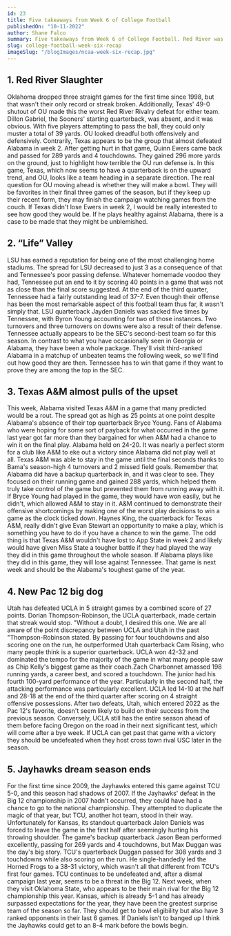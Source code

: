 ```yaml
---
id: 23
title: Five takeaways from Week 6 of College Football
publishedOn: "10-11-2022"
author: Shane Falco
summary: Five takeaways from Week 6 of College Football. Red River was a slaughter. Brian Kelly has killed Death Valley. Texas A&M has Bama kryptonite. RIP Jayhawks and ESPN Gameday. The PAC-12 has a new big dog.
slug: college-football-week-six-recap
imageSlug: "/blogImages/ncaa-week-six-recap.jpg"
---
```


<h2 style={{ backgroundColor: "black", color: "white", padding: "20px" }}>
  1. Red River Slaughter
</h2>
<div style={{ fontFamily: "monospace", margin: "0 24px" }}>

Oklahoma dropped three straight games for the first time since 1998, but that
wasn't their only record or streak broken. Additionally, Texas' 49-0 shutout of
OU made this the worst Red River Rivalry defeat for either team. Dillon Gabriel,
the Sooners' starting quarterback, was absent, and it was obvious. With five
players attempting to pass the ball, they could only muster a total of 39 yards.
OU looked dreadful both offensively and defensively. Contrarily, Texas appears
to be the group that almost defeated Alabama in week 2. After getting hurt in
that game, Quinn Ewers came back and passed for 289 yards and 4 touchdowns. They
gained 296 more yards on the ground, just to highlight how terrible the OU run
defense is. In this game, Texas, which now seems to have a quarterback is on the
upward trend, and OU, looks like a team heading in a separate direction. The
real question for OU moving ahead is whether they will make a bowl. They will be
favorites in their final three games of the season, but if they keep up their
recent form, they may finish the campaign watching games from the couch. If
Texas didn't lose Ewers in week 2, I would be really interested to see how good
they would be. If he plays healthy against Alabama, there is a case to be made
that they might be unblemished.

</div>

<h2 style={{ backgroundColor: "black", color: "white", padding: "20px" }}>
  2. “Life” Valley
</h2>
<div style={{ fontFamily: "monospace", margin: "0 24px" }}>
LSU has earned a reputation for being one of the most challenging home stadiums. The spread for LSU decreased to just 3 as a consequence of that and Tennessee's poor passing defense. Whatever homemade voodoo they had, Tennessee put an end to it by scoring 40 points in a game that was  not as close than the final score suggested. At the end of the third quarter, Tennessee had a fairly outstanding  lead of 37-7. Even though their offense has been the most remarkable aspect of this football team thus far, it wasn't simply that. LSU quarterback Jayden Daniels was sacked five times by Tennessee, with Byron Young accounting for two of those instances. Two turnovers and three turnovers on downs were also a result of their defense. Tennessee actually appears to be the SEC's second-best team so far this season. In contrast to what you have occasionally seen in Georgia or Alabama, they have been a whole package. They'll visit third-ranked Alabama in a matchup of unbeaten teams the following week, so we'll find out how good they are then. Tennessee has to win that game if they want to prove they are among the top in the SEC.

</div>

<h2 style={{ backgroundColor: "black", color: "white", padding: "20px" }}>
  3. Texas A&M almost pulls of the upset
</h2>
<div style={{ fontFamily: "monospace", margin: "0 24px" }}>
This week, Alabama visited Texas A&M in a game that many predicted would be a rout. The spread got as high as 25 points at one point despite Alabama's absence of their top quarterback Bryce Young. Fans of Alabama who were hoping for some sort of payback for what occurred in the game last year got far more than they bargained for when A&M had a chance to win it on the final play. Alabama held on 24-20. It was nearly a perfect storm for a club like A&M to eke out a victory since Alabama did not play well at all. Texas A&M was able to stay in the game until the final seconds thanks to Bama's season-high 4 turnovers and 2 missed field goals. Remember that Alabama did have a backup quarterback in, and it was clear to see. They focused on their running game and gained 288 yards, which helped them truly take control of the game but prevented them from running away with it. If Bryce Young had played in the game, they would have won easily, but he didn't, which allowed A&M to stay in it. A&M continued to demonstrate their offensive shortcomings by making one of the worst play decisions to win a game as the clock ticked down. Haynes King, the quarterback for Texas A&M, really didn't give Evan Stewart an opportunity to make a play, which is something you have to do if you have a chance to win the game. The odd thing is that Texas A&M wouldn't have lost to App State in week 2 and likely would have given Miss State a tougher battle if they had played the way they did in this game throughout the whole season. If Alabama plays like they did in this game, they will lose against Tennessee. That game is next week and should be the Alabama's toughest game of the year.

</div>

<h2 style={{ backgroundColor: "black", color: "white", padding: "20px" }}>
  4.  New Pac 12 big dog
</h2>
<div style={{ fontFamily: "monospace", margin: "0 24px" }}>
Utah has defeated UCLA in 5 straight games by a combined score of 27 points. Dorian Thompson-Robinson, the UCLA quarterback, made certain that streak would stop. "Without a doubt, I desired this one. We are all aware of the point discrepancy between UCLA and Utah in the past "Thompson-Robinson stated. By passing for four touchdowns and also scoring one on the run, he outperformed Utah quarterback Cam Rising, who many people think is a superior quarterback. UCLA won 42-32 and dominated the tempo for the majority of the game in what many people saw as Chip Kelly's biggest game as their coach.Zach Charbonnet amassed 198 running yards, a career best, and scored a touchdown. The junior had his fourth 100-yard performance of the year. Particularly in the second half, the attacking performance was particularly excellent. UCLA led 14-10 at the half and 28-18 at the end of the third quarter after scoring on 4 straight offensive possessions. After two defeats, Utah, which entered 2022 as the Pac 12's favorite, doesn't seem likely to build on their success from the previous season. Conversely, UCLA still has the entire season ahead of them before facing Oregon on the road in their next significant test, which will come after a bye week. If UCLA can get past that game with a victory they should be undefeated when they host cross town rival USC later in the season.

</div>

<h2 style={{ backgroundColor: "black", color: "white", padding: "20px" }}>
  5. Jayhawks dream season ends
</h2>
<div style={{ fontFamily: "monospace", margin: "0 24px" }}>
For the first time since 2009, the Jayhawks entered this game against TCU 5-0, and this season had shadows of 2007. If the Jayhawks' defeat in the Big 12 championship in 2007 hadn't occurred, they could have had a chance to go to the national championship. They attempted to duplicate the magic of that year, but TCU, another hot team, stood in their way. Unfortunately for Kansas, its standout quarterback Jalon Daniels was forced to leave the game in the first half after seemingly hurting his throwing shoulder. The game's backup quarterback Jason Bean performed excellently, passing for 269 yards and 4 touchdowns, but Max Duggan was the day's big story. TCU's quarterback Duggan passed for 308 yards and 3 touchdowns while also scoring on the run. He single-handedly led the Horned Frogs to a 38-31 victory, which wasn't all that different from TCU's first four games. TCU continues to be undefeated and, after a dismal campaign last year, seems to be a threat in the Big 12. Next week, when they visit Oklahoma State, who appears to be their main rival for the Big 12 championship this year.  Kansas, which is already 5-1 and has already surpassed expectations for the year, they have been the greatest surprise team of the season so far. They should get to bowl eligibility but also have 3 ranked opponents in their last 6 games. If Daniels isn’t to banged up I think the Jayhawks could get to an 8-4 mark before the bowls begin.

</div>
